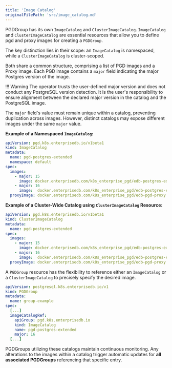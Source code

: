 ```yaml
---
title: 'Image Catalog'
originalFilePath: 'src/image_catalog.md'
---
```


PGDGroup has its own `ImageCatalog` and `ClusterImageCatalog`. `ImageCatalog` and `ClusterImageCatalog`
are essential resources that allow you to define pgd and proxy images for creating a `PGDGroup`.

The key distinction lies in their scope: an `ImageCatalog` is namespaced, while
a `ClusterImageCatalog` is cluster-scoped.

Both share a common structure, comprising a list of PGD images and a Proxy image.
Each PGD image contains a `major` field indicating the major Postgres version of the image.

!!! Warning
    The operator trusts the user-defined major version and does not conduct
    any PostgreSQL version detection. It is the user's responsibility to ensure
    alignment between the declared major version in the catalog and the PostgreSQL image.

The `major` field's value must remain unique within a catalog, preventing duplication across images.
However, distinct catalogs may expose different images under the same `major` value.

**Example of a Namespaced `ImageCatalog`:**

```yaml
apiVersion: pgd.k8s.enterprisedb.io/v1beta1
kind: ImageCatalog
metadata:
  name: pgd-postgres-extended
  namespace: default
spec:
  images:
    - major: 15
      image: docker.enterprisedb.com/k8s_enterprise_pgd/edb-postgres-extended:15.12-5.7.0-1
    - major: 16
      image:  docker.enterprisedb.com/k8s_enterprise_pgd/edb-postgres-extended:16.8-5.7.0-1
  proxyImage: docker.enterprisedb.com/k8s_enterprise_pgd/edb-pgd-proxy:5.7.0-1
```

**Example of a Cluster-Wide Catalog using `ClusterImageCatalog` Resource:**

```yaml
apiVersion: pgd.k8s.enterprisedb.io/v1beta1
kind: ClusterImageCatalog
metadata:
  name: pgd-postgres-extended
spec:
  images:
    - major: 15
      image: docker.enterprisedb.com/k8s_enterprise_pgd/edb-postgres-extended:15.12-5.7.0-1
    - major: 16
      image:  docker.enterprisedb.com/k8s_enterprise_pgd/edb-postgres-extended:16.8-5.7.0-1
  proxyImage: docker.enterprisedb.com/k8s_enterprise_pgd/edb-pgd-proxy:5.7.0-1

```

A `PGDGroup` resource has the flexibility to reference either an `ImageCatalog`
or a `ClusterImageCatalog` to precisely specify the desired image.

```yaml
apiVersion: postgresql.k8s.enterprisedb.io/v1
kind: PGDGroup
metadata:
  name: group-example
spec:
  [...]
  imageCatalogRef:
    apiGroup: pgd.k8s.enterprisedb.io
    kind: ImageCatalog
    name: pgd-postgres-extended
    major: 16
  [...]
```

PGDGroups utilizing these catalogs maintain continuous monitoring.
Any alterations to the images within a catalog trigger automatic updates for
**all associated PGDGroups** referencing that specific entry.

<!-- comments until we provide that in operand
## EDB Postgres Distributed for Kubernetes Catalogs

The EDB Postgres Distributed for Kubernetes project maintains `ClusterImageCatalogs` for the images it
provides. These catalogs are regularly updated with the latest images for each
major version. By applying the `ClusterImageCatalog.yaml` file from the [link to file], cluster administrators can ensure
that their PGDGroups are automatically updated to the latest version within the
specified major release.
>

